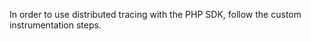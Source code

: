 In order to use distributed tracing with the PHP SDK, follow the <PlatformLink to="/tracing/trace-propagation/custom-instrumentation/">custom instrumentation</PlatformLink> steps.
